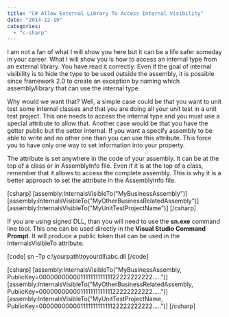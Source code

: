```yaml
---
title: "C# Allow External Library To Access Internal Visibility"
date: "2014-12-19"
categories: 
  - "c-sharp"
---
```


I am not a fan of what I will show you here but it can be a life safer someday in your career. What I will show you is how to access an internal type from an external library. You have read it correctly. Even if the goal of internal visibility is to hide the type to be used outside the assembly, it is possible since framework 2.0 to create an exception by naming which assembly/library that can use the internal type.

Why would we want that? Well, a simple case could be that you want to unit test some internal classes and that you are doing all your unit test in a unit test project. This one needs to access the internal type and you must use a special attribute to allow that. Another case would be that you have the getter public but the setter internal. If you want a specify assembly to be able to write and no other one than you can use this attribute. This force you to have only one way to set information into your property.

The attribute is set anywhere in the code of your assembly. It can be at the top of a class or in AssemblyInfo file. Even if it is at the top of a class, remember that it allows to access the complete assembly. This is why it is a better approach to set the attribute in the AssemblyInfo file.

\[csharp\] \[assembly:InternalsVisibleTo("MyBusinessAssembly")\] \[assembly:InternalsVisibleTo("MyOtherBusinessRelatedAssembly")\] \[assembly:InternalsVisibleTo("MyUnitTestProjectName")\] \[/csharp\]

If you are using signed DLL, than you will need to use the **sn.exe** command line tool. This one can be used directly in the **Visual Studio Command Prompt**. It will produce a public token that can be used in the InternalsVisibleTo attribute.

\[code\] sn -Tp c:\\yourpath\\toyourdll\\abc.dll \[/code\]

\[csharp\] \[assembly:InternalsVisibleTo("MyBusinessAssembly, PublicKey=00000000000111111111111122222222222.....")\] \[assembly:InternalsVisibleTo("MyOtherBusinessRelatedAssembly, PublicKey=00000000000111111111111122222222222.....")\] \[assembly:InternalsVisibleTo("MyUnitTestProjectName, PublicKey=00000000000111111111111122222222222.....")\] \[/csharp\]
